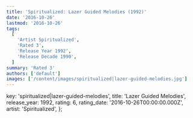 ```yaml
---
title: 'Spiritualized: Lazer Guided Melodies (1992)'
date: '2016-10-26'
lastmod: '2016-10-26'
tags:
  [
    'Artist Spiritualized',
    'Rated 3',
    'Release Year 1992',
    'Release Decade 1990',
  ]
summary: 'Rated 3'
authors: ['default']
images: ['/content/images/spiritualized|lazer-guided-melodies.jpg']
---
```


  key: 'spiritualized|lazer-guided-melodies',
  title: 'Lazer Guided Melodies',
  release_year: 1992,
  rating: 6,
  rating_date: '2016-10-26T00:00:00.000Z',
  artist: 'Spiritualized',
};

<MusicRating data={data} />
